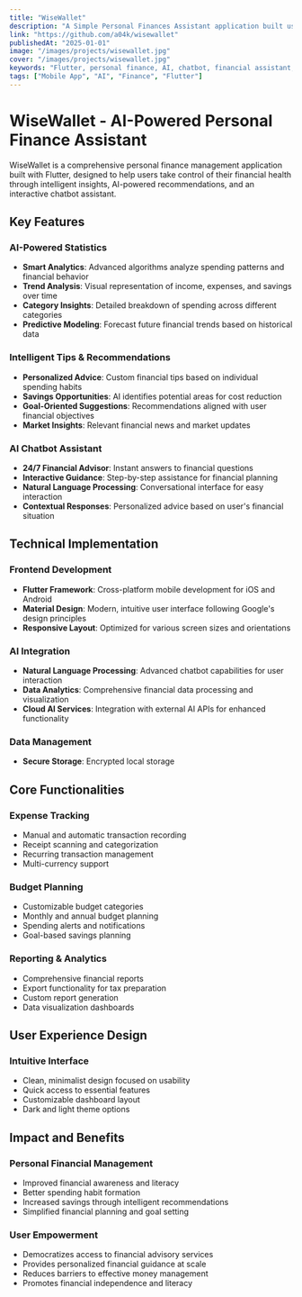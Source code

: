 ```yaml
---
title: "WiseWallet"
description: "A Simple Personal Finances Assistant application built using Flutter with AI Powered Statistics, Tips and a personal AI chatbot assistant."
link: "https://github.com/a04k/wisewallet"
publishedAt: "2025-01-01"
image: "/images/projects/wisewallet.jpg"
cover: "/images/projects/wisewallet.jpg"
keywords: "Flutter, personal finance, AI, chatbot, financial assistant, mobile app, budgeting"
tags: ["Mobile App", "AI", "Finance", "Flutter"]
---
```


# WiseWallet - AI-Powered Personal Finance Assistant

WiseWallet is a comprehensive personal finance management application built with Flutter, designed to help users take control of their financial health through intelligent insights, AI-powered recommendations, and an interactive chatbot assistant.

## Key Features

### AI-Powered Statistics
- **Smart Analytics**: Advanced algorithms analyze spending patterns and financial behavior
- **Trend Analysis**: Visual representation of income, expenses, and savings over time
- **Category Insights**: Detailed breakdown of spending across different categories
- **Predictive Modeling**: Forecast future financial trends based on historical data

### Intelligent Tips & Recommendations
- **Personalized Advice**: Custom financial tips based on individual spending habits
- **Savings Opportunities**: AI identifies potential areas for cost reduction
- **Goal-Oriented Suggestions**: Recommendations aligned with user financial objectives
- **Market Insights**: Relevant financial news and market updates

### AI Chatbot Assistant
- **24/7 Financial Advisor**: Instant answers to financial questions
- **Interactive Guidance**: Step-by-step assistance for financial planning
- **Natural Language Processing**: Conversational interface for easy interaction
- **Contextual Responses**: Personalized advice based on user's financial situation

## Technical Implementation

### Frontend Development
- **Flutter Framework**: Cross-platform mobile development for iOS and Android
- **Material Design**: Modern, intuitive user interface following Google's design principles
- **Responsive Layout**: Optimized for various screen sizes and orientations

### AI Integration
- **Natural Language Processing**: Advanced chatbot capabilities for user interaction
- **Data Analytics**: Comprehensive financial data processing and visualization
- **Cloud AI Services**: Integration with external AI APIs for enhanced functionality

### Data Management
- **Secure Storage**: Encrypted local storage

## Core Functionalities

### Expense Tracking
- Manual and automatic transaction recording
- Receipt scanning and categorization
- Recurring transaction management
- Multi-currency support

### Budget Planning
- Customizable budget categories
- Monthly and annual budget planning
- Spending alerts and notifications
- Goal-based savings planning


### Reporting & Analytics
- Comprehensive financial reports
- Export functionality for tax preparation
- Custom report generation
- Data visualization dashboards

## User Experience Design

### Intuitive Interface
- Clean, minimalist design focused on usability
- Quick access to essential features
- Customizable dashboard layout
- Dark and light theme options


## Impact and Benefits

### Personal Financial Management
- Improved financial awareness and literacy
- Better spending habit formation
- Increased savings through intelligent recommendations
- Simplified financial planning and goal setting

### User Empowerment
- Democratizes access to financial advisory services
- Provides personalized financial guidance at scale
- Reduces barriers to effective money management
- Promotes financial independence and literacy
